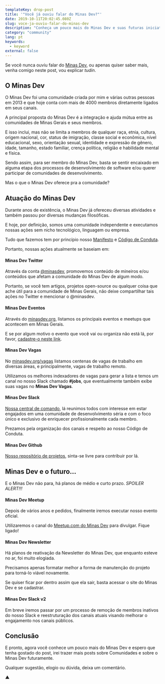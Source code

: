 ```yaml
---
templateKey: drop-post
title: '"Você já ouviu falar do Minas Dev?"'
date: 2019-10-11T20:02:45.080Z
slug: voce-ja-ouviu-falar-do-minas-dev
description: "Conheça um pouco mais do Minas Dev e suas futuras iniciativas."
category: "community"
lang: pt
keywords:
  - keyword
external: false
---
```


Se você nunca ouviu falar do [Minas Dev](https://minasdev.org/), ou apenas quiser saber mais, venha comigo neste post, vou explicar _tudin_.

## O Minas Dev

O Minas Dev foi uma comunidade criada por mim e várias outras pessoas em 2013 e que hoje conta com mais de 4000 membros diretamente ligados em seus canais.

A principal proposta do Minas Dev é a integração e ajuda mútua entre as comunidades de Minas Gerais e seus membros.

E isso inclui, mas não se limita a membros de qualquer raça, etnia, cultura, origem nacional, cor, status de imigração, classe social e econômica, nível educacional, sexo, orientação sexual, identidade e expressão de gênero, idade, tamanho, estado familiar, crença política, religião e habilidade mental e física.

Sendo assim, para ser membro do Minas Dev, basta se sentir encaixado em alguma etapa dos processos de desenvolvimento de software e/ou querer participar de comunidades de desenvolvimento.

Mas o que o Minas Dev oferece pra a comunidade?

## Atuação do Minas Dev

Durante anos de existência, o Minas Dev já ofereceu diversas atividades e também passou por diversas mudanças filosóficas.

E hoje, por definição, somos uma comunidade independente e executamos nossas ações sem nicho tecnológico, linguagem ou empresa.

Tudo que fazemos tem por princípio nosso [Manifesto](https://github.com/minasdev/manifesto) e [Código de Conduta](https://github.com/minasdev/codigo-de-conduta).

Portanto, nossas ações atualmente se baseiam em:

#### Minas Dev Twitter

Através da conta [@minasdev](https://twitter.com/minasdev), promovemos conteúdo de mineiros e/ou conteúdos que afetam a comunidade do Minas Dev de algum modo.

Portanto, se você tem artigos, projetos open-source ou qualquer coisa que ache útil para a comunidade de Minas Gerais, não deixe compartilhar tais ações no Twitter e mencionar o @minasdev.

#### Minas Dev Eventos

Através do [minasdev.org](https://minasdev.org/), listamos os principais eventos e meetups que acontecem em Minas Gerais.

E se por algum motivo o evento que você vai ou organiza não está lá, por favor, [cadastre-o neste link](https://github.com/minasdev/eventos/issues/new).

#### Minas Dev Vagas

No [minasdev.org/vagas](https://minasdev.org/vagas) listamos centenas de vagas de trabalho em diversas áreas, e principalmente, vagas de trabalho remoto.

Utilizamos os melhores indexadores de vagas para gerar a lista e temos um canal no nosso Slack chamado **#jobs**, que eventualmente também exibe suas vagas no **Minas Dev Vagas**.

#### Minas Dev Slack

[Nossa central de comando](https://slack.minasdev.org/), lá reunimos todos com interesse em estar engajados em uma comunidade de desenvolvimento séria e com o foco único e exclusivo de enriquecer profissionalmente cada membro.

Prezamos pela organização dos canais e respeito ao nosso Código de Conduta.

#### Minas Dev Github

[Nosso repositório de projetos](https://github.com/minasdev), sinta-se livre para contribuir por lá.

## Minas Dev e o futuro…

E o Minas Dev não para, há planos de médio e curto prazo. _SPOILER ALERT!!!_

#### Minas Dev Meetup

Depois de vários anos e pedidos, finalmente iremos executar nosso evento oficial.

Utilizaremos o canal do [Meetup.com do Minas Dev](https://www.meetup.com/pt-BR/Minas_Dev/) para divulgar. Fique ligado!

#### Minas Dev Newsletter

Há planos de reativação da Newsletter do Minas Dev, que enquanto esteve no ar, foi muito elogiada.

Precisamos apenas formatar melhor a forma de manutenção do projeto para torná-lo viável novamente.

Se quiser ficar por dentro assim que ela sair, basta acessar o site do Minas Dev e se cadastrar.

#### Minas Dev Slack v2

Em breve iremos passar por um processo de remoção de membros inativos do nosso Slack e reestruturação dos canais atuais visando melhorar o engajamento nos canais públicos.

## Conclusão

E pronto, agora você conhece um pouco mais do Minas Dev e espero que tenha gostado do post, irei trazer mais posts sobre Comunidades e sobre o Minas Dev futuramente.

Qualquer sugestão, elogio ou dúvida, deixa um comentário.

▲
